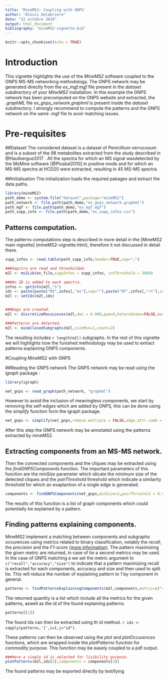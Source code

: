 ```yaml
---
title: 'MineMS2: Coupling with GNPS'
author: "Alexis Delabriere"
date: "22 octobre 2018"
output: html_document
bibliography: "mineMS2-vignette.bib"
---
```


```r
knitr::opts_chunk$set(echo = TRUE)
```


# Introduction

This vignette highlights the use of the _MineMS2_ software coupled to the GNPS MS-MS networking methodology. The GNPS network may be generated directly from the *ex_mgf.mgf* file present in the *dataset* subdirectory of your _MineMS2_ installation. In this example the GNPS network has been precomputed on the GNPS website and extracted, the *.graphML* file  *ex_gnps_network.graphml* is present inside the *dataset* subdirectory. I strongly recommend to compute the patterns and the GNPS network on the same .mgf file to avoir matching issues.


# Pre-requisites

##Dataset
The considered dataset is a dataset of Penicillium verrucosum and is a subset of the 98 metabolites extracted from the study described in @Hautbergue2017 . All the spectra for which an MS signal wasdetected by the MzMine software [@Pluskal2010] in positive mode and for which an MS-MS spectra at HCD20 were extracted, resulting in 45 MS-MS spectra.


##Initialisation
The initialization loads the required pakages and extract the data paths.
```r
library(mineMS2)
path_demo <- system.file("dataset",package="mineMS2")
path_network <- file.path(path_demo,"ex_gnps_network.graphml")
path_mgf <- file.path(path_demo,"ex_mgf.mgf")
path_supp_info <- file.path(path_demo,"ex_supp_infos.csv")
```

## Patterns computation.
The patterns computations step is described in more detail in the [MineMS2 main vignette] (mineMS2-vignette.html), therefore it not discussed in detail there.
```r
supp_infos <- read.table(path_supp_info,header=TRUE,sep=";")

###Sepctra are read and thresholded.
m2l <- ms2Lib(ex_file,suppInfos = supp_infos, intThreshold = 3000)

###An ID is added to each spectra.
infos <- getInfo(m2l,"S")
ids <- paste(paste("MZ",infos[,"mz"],sep=""),paste("RT",infos[,"rt"],sep=""),sep="_")
m2l <- setIds(m2l,ids)


###Dags are created.
m2l <- discretizeMassLosses(m2l,dmz = 0.008,ppm=8,heteroAtoms=FALSE,maxFrags=15)

###Patterns are detected.
m2l <- mineClosedSubgraphs(m2l,sizeMin=1,count=2)
```
The resulting includes `r length(m2l)` subgraphs. In the rest of this vignette we will highlights how the funished methodology may be used to extract patterns explaining GNPS components.


#Coupling MineMS2 with GNPS

##Reading the GNPS network
The GNPS network may be read using the *igraph* package :
```r
library(igraph)

net_gnps <- read_graph(path_network, "graphml")
```

However to avoid the inclusion of meaningless components, we start by removing the self-edges which are added by GNPS, this can be done using the _simplify_ function form the igraph package.

```r
net_gnps <- simplify(net_gnps,remove.multiple = FALSE,edge.attr.comb = "ignore")
```

After this step the GNPS network may be annotated using the patterns extracted by mineMS2.


## Extracting components from an MS-MS network.

Then the connected components and the cliques may be extracted using the *findGNPSComponents* function. The important parameters of this function are the _minSize_ parameter which idicate the minimum size of the detected cliques and the _pairThreshold_ threshold which indicate a similarity threshold for which an exaplantion of a single edge is generated.
```r
components <- findGNPSComponents(net_gnps,minSize=3,pairThreshold = 0.9)
```
The results of this function is a list of graph components which could potentially be explained by a pattern.

## Finding patterns explaining components.

MineMS2 implement a matching between components and subgraphs occurences using metrics related to binary classification, notably the _recall_, the _precision_ and the _F1-score_ [(more information)](https://en.wikipedia.org/wiki/F1_score). The pattern maximizing the given metric are returned, in case of tie a second metrics may be used. In the case of GNPS matching a we set the metric argument to `c("recall","accuracy","size")` to indicate that a pattern maximizing recall is extracted for each components, accuracy and size and then used to split tie. This will reduce the number of explaining pattern to 1 by component in general.
```r
patterns <- findPatternsExplainingComponents(m2l,components,metric=c("recall","accuracy","size"))
```

The returned quantity is a list which include all the metrics for the given patterns, aswell as the id of the found explaining patterns.
```r
patterns[[1]]
```
The found ids can then be extracted using th id method. `r ids <- sapply(patterns,'[',i=1,j="id")`.


These patterns can then be observed using the _plot_ and _plotOccurences_ functions, which are wrapped inside the _plotPatterns_ function for commodity purpose. This function may be easely coupled to a pdf output.
```r
###Here a single id is selected for lisibility purpose.
plotPatterns(m2l,ids[3],components = components[3])
```
The found patterns may be exported directly by testifying
